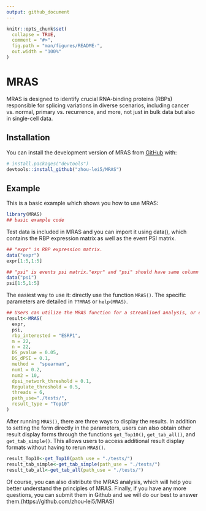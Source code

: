 ```yaml
---
output: github_document
---
```


<!-- README.md is generated from README.Rmd. Please edit that file -->

```r
knitr::opts_chunk$set(
  collapse = TRUE,
  comment = "#>",
  fig.path = "man/figures/README-",
  out.width = "100%"
)
```

# MRAS

<!-- badges: start -->
<!-- badges: end -->

MRAS is designed to identify crucial RNA-binding proteins (RBPs) responsible for splicing variations in diverse scenarios, including cancer vs. normal, primary vs. recurrence, and more, not just in bulk data but also in single-cell data.

## Installation

You can install the development version of MRAS from [GitHub](https://github.com/) with:

``` r
# install.packages("devtools")
devtools::install_github("zhou-lei5/MRAS")
```

## Example

This is a basic example which shows you how to use MRAS:

```r
library(MRAS)
## basic example code
```

Test data is included in MRAS and you can import it using data(), which contains the RBP expression matrix as well as the event PSI matrix.

```r
## "expr" is RBP expression matrix.
data("expr")
expr[1:5,1:5]
```
```r
## "psi" is events psi matrix."expr" and "psi" should have same column names.
data("psi")
psi[1:5,1:5]
```
The easiest way to use it: directly use the function `MRAS()`. The specific parameters are detailed in `??MRAS` or `help(MRAS)`.

```r
## Users can utilize the MRAS function for a streamlined analysis, or execute individual steps separately if they prefer to have more control over specific aspects of the analysis.
result<-MRAS(
  expr,
  psi,
  rbp_interested = "ESRP1",
  m = 22,
  n = 22,
  DS_pvalue = 0.05,
  DS_dPSI = 0.1,
  method =  "spearman",
  num1 = 0.2,
  num2 = 10,
  dpsi_network_threshold = 0.1,
  Regulate_threshold = 0.5,
  threads = 6,
  path_use="./tests/",
  result_type = "Top10"
)
```


After running `MRAS()`, there are three ways to display the results. In addition to setting the form directly in the parameters, users can also obtain other result display forms through the functions `get_Top10()`, `get_tab_all()`, and `get_tab_simple()`. This allows users to access additional result display formats without having to rerun `MRAS()`.

```r
result_Top10<-get_Top10(path_use = "./tests/")
result_tab_simple<-get_tab_simple(path_use = "./tests/")
result_tab_all<-get_tab_all(path_use = "./tests/")
```


Of course, you can also distribute the MRAS analysis, which will help you better understand the principles of MRAS.
Finally, if you have any more questions, you can submit them in Github and we will do our best to answer them.(https://github.com/zhou-lei5/MRAS)
